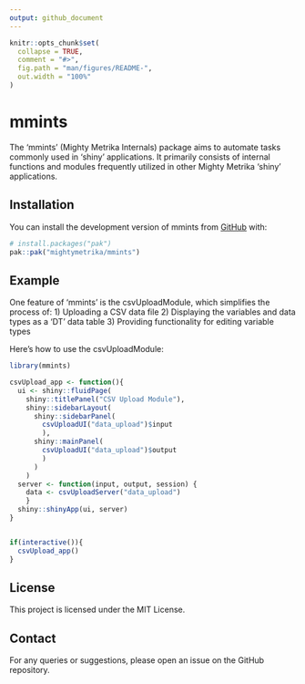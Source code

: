 ```yaml
---
output: github_document
---
```


<!-- README.md is generated from README.Rmd. Please edit that file -->

```r
knitr::opts_chunk$set(
  collapse = TRUE,
  comment = "#>",
  fig.path = "man/figures/README-",
  out.width = "100%"
)
```

# mmints

<!-- badges: start -->
<!-- badges: end -->

The 'mmints' (Mighty Metrika Internals) package aims to automate tasks commonly used in 'shiny' applications. It primarily consists of internal functions and modules frequently utilized in other Mighty Metrika 'shiny' applications.

## Installation

You can install the development version of mmints from [GitHub](https://github.com/) with:

``` r
# install.packages("pak")
pak::pak("mightymetrika/mmints")
```

## Example

One feature of 'mmints' is the csvUploadModule, which simplifies the process of:
1) Uploading a CSV data file
2) Displaying the variables and data types as a 'DT' data table
3) Providing functionality for editing variable types

Here's how to use the csvUploadModule:

```r
library(mmints)

csvUpload_app <- function(){
  ui <- shiny::fluidPage(
    shiny::titlePanel("CSV Upload Module"),
    shiny::sidebarLayout(
      shiny::sidebarPanel(
        csvUploadUI("data_upload")$input
        ),
      shiny::mainPanel(
        csvUploadUI("data_upload")$output
        )
      )
    )
  server <- function(input, output, session) {
    data <- csvUploadServer("data_upload")
    }
  shiny::shinyApp(ui, server)
}


if(interactive()){
  csvUpload_app()
}
```


## License

This project is licensed under the MIT License.

## Contact

For any queries or suggestions, please open an issue on the GitHub repository.
